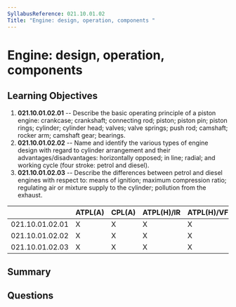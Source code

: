 ```yaml
---
SyllabusReference: 021.10.01.02
Title: "Engine: design, operation, components "
---
```


# Engine: design, operation, components

## Learning Objectives

1.  **021.10.01.02.01** -- Describe the basic operating principle of a piston
    engine: crankcase; crankshaft; connecting rod; piston; piston pin; piston
    rings; cylinder; cylinder head; valves; valve springs; push rod; camshaft;
    rocker arm; camshaft gear; bearings.
2.  **021.10.01.02.02** -- Name and identify the various types of engine design
    with regard to cylinder arrangement and their advantages/disadvantages:
    horizontally opposed; in line; radial; and working cycle (four stroke: petrol
    and diesel).
3.  **021.10.01.02.03** -- Describe the differences between petrol and diesel
    engines with respect to: means of ignition; maximum compression ratio;
    regulating air or mixture supply to the cylinder; pollution from the exhaust.

|                 | ATPL(A) | CPL(A) | ATPL(H)/IR | ATPL(H)/VFR | CPL(H) | IR | CBIR(A) |
| --------------- | ------- | ------ | ---------- | ----------- | ------ | -- | ------- |
| 021.10.01.02.01 | X       | X      | X          | X           | X      |    |         |
| 021.10.01.02.02 | X       | X      | X          | X           | X      |    |         |
| 021.10.01.02.03 | X       | X      | X          | X           | X      |    |         |

## Summary

## Questions
